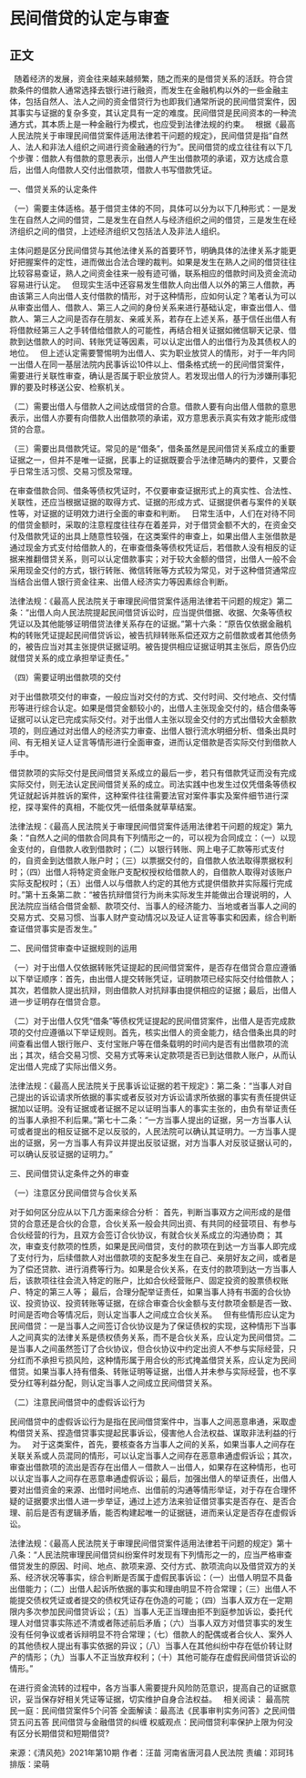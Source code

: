 # 民间借贷的认定与审查
## 正文
 
随着经济的发展，资金往来越来越频繁，随之而来的是借贷关系的活跃。符合贷款条件的借款人通常选择去银行进行融资，而发生在金融机构以外的一些金融主体，包括自然人、法人之间的资金借贷行为也即我们通常所说的民间借贷案件，因其事实与证据的复杂多变，其认定具有一定的难度。民间借贷是民间资本的一种流通方式，其本质上是一种金融行为模式，也应受到法律法规的约束。
 
根据《最高人民法院关于审理民间借贷案件适用法律若干问题的规定》，民间借贷是指“自然人、法人和非法人组织之间进行资金融通的行为”。民间借贷的成立往往有以下几个步骤：借款人有借款的意思表示，出借人产生出借款项的承诺，双方达成合意后，出借人向借款人交付出借款项，借款人书写借款凭证。

一、借贷关系的认定条件

（一）需要主体适格。基于借贷主体的不同，具体可以分为以下几种形式：一是发生在自然人之间的借贷，二是发生在自然人与经济组织之间的借贷，三是发生在经济组织之间的借贷，上述经济组织又包括法人及非法人组织。

主体问题是区分民间借贷与其他法律关系的首要环节，明确具体的法律关系才能更好把握案件的定性，进而做出合法合理的裁判。如果是发生在熟人之间的借贷往往比较容易查证，熟人之间资金往来一般有迹可循，联系相应的借款时间及资金流动容易进行认定。
 
但现实生活中还容易发生借款人向出借人以外的第三人借款，再由该第三人向出借人支付借款的情形，对于这种情形，应如何认定？笔者认为可以从审查出借人、借款人、第三人之间的身份关系来进行基础认定，审查出借人、借款人、第三人之间是否存在朋友、亲戚关系，若存在上述关系，基于信任出借人有将借款经第三人之手转借给借款人的可能性，再结合相关证据如微信聊天记录、借款到达借款人的时间、转账凭证等因素，可以认定出借人的出借行为及其债权人的地位。
 
但上述认定需要警惕明为出借人、实为职业放贷人的情形，对于一年内同一出借人在同一基层法院内民事诉讼10件以上、借条格式统一的民间借贷案件，需要进行关联性审查，确认是否属于职业放贷人。若发现出借人的行为涉嫌刑事犯罪的要及时移送公安、检察机关。

（二）需要出借人与借款人之间达成借贷的合意。借款人要有向出借人借款的意思表示，出借人亦要有向借款人出借款项的承诺，双方意思表示真实有效才能形成借贷的合意。

（三）需要出具借款凭证。常见的是“借条”，借条虽然是民间借贷关系成立的重要证据之一，但并不是唯一证据，民事上的证据既要合乎法律范畴内的要件，又要合乎日常生活习惯、交易习惯及常理。

在审查借款合同、借条等债权凭证时，不仅要审查证据形式上的真实性、合法性、关联性，还应当根据证据的取得方式、证据的形成方式、证据提供者与案件的关联性等，对证据的证明效力进行全面的审查和判断。
 
日常生活中，人们在对待不同的借贷金额时，采取的注意程度往往存在着差异，对于借贷金额不大的，在资金交付及借款凭证的出具上随意性较强，在这类案件的审查上，如果出借人主张借款是通过现金方式支付给借款人的，在审查借条等债权凭证后，若借款人没有相反的证据来推翻借贷关系，则可以认定借款事实；对于较大金额的借贷，出借人一般不会采用现金交付的方式，银行转账、微信转账等方式较为常见，对于这种借贷通常应当结合出借人银行资金往来、出借人经济实力等因素综合判断。
 

法律法规：《最高人民法院关于审理民间借贷案件适用法律若干问题的规定》第二条：“出借人向人民法院提起民间借贷诉讼时，应当提供借据、收据、欠条等债权凭证以及其他能够证明借贷法律关系存在的证据。”第十六条：“原告仅依据金融机构的转账凭证提起民间借贷诉讼，被告抗辩转账系偿还双方之前借款或者其他债务的，被告应当对其主张提供证据证明。被告提供相应证据证明其主张后，原告仍应就借贷关系的成立承担举证责任。”


（四）需要证明出借款项的交付

对于出借款项交付的审查，一般应当对交付的方式、交付时间、交付地点、交付情形等进行综合认定。如果是借贷金额较小的，出借人主张现金交付的，结合借条等证据可以认定已完成实际交付。对于出借人主张以现金交付的方式出借较大金额款项的，则应通过对出借人的经济实力审查、出借人银行流水明细分析、借条出具时间、有无相关证人证言等情形进行全面审查，进而认定借款是否实际交付到借款人手中。

借贷款项的实际交付是民间借贷关系成立的最后一步，若只有借款凭证而没有完成实际交付，则无法认定民间借贷关系的成立。司法实践中也发生过仅凭借条等债权凭证就起诉并胜诉的案件，这种案件往往需要法官对案件事实及案件细节进行深挖，探寻案件的真相，不能仅凭一纸借条就草草结案。
 

法律法规：《最高人民法院关于审理民间借贷案件适用法律若干问题的规定》第九条：“自然人之间的借款合同具有下列情形之一的，可以视为合同成立：（一）以现金支付的，自借款人收到借款时；（二）以银行转账、网上电子汇款等形式支付的，自资金到达借款人账户时；（三）以票据交付的，自借款人依法取得票据权利时；（四）出借人将特定资金账户支配权授权给借款人的，自借款人取得对该账户实际支配权时；（五）出借人以与借款人约定的其他方式提供借款并实际履行完成时。”第十五条第二款：“被告抗辩借贷行为尚未实际发生并能做出合理说明的，人民法院应当结合借贷金额、款项交付、当事人的经济能力、当地或者当事人之间的交易方式、交易习惯、当事人财产变动情况以及证人证言等事实和因素，综合判断查证借贷事实是否发生。”


二、民间借贷审查中证据规则的运用

（一）对于出借人仅依据转账凭证提起的民间借贷案件，是否存在借贷合意应遵循以下举证顺序：首先，由出借人提交转账凭证，证明款项已经实际交付给借款人；其次，若借款人提出抗辩，则由借款人对抗辩事由提供相应的证据；最后，出借人进一步证明存在借贷合意。

（二）对于出借人仅凭“借条”等债权凭证提起的民间借贷案件，出借人是否完成款项的交付应遵循以下举证规则。首先，核实出借人的资金能力，结合借条出具的时间查看出借人银行账户、支付宝账户等在借条载明的时间内是否有出借款项的流出；其次，结合交易习惯、交易方式等来认定款项是否已到达借款人账户，从而认定出借人完成了实际出借义务。
 

法律法规：《最高人民法院关于民事诉讼证据的若干规定》：第二条：“当事人对自己提出的诉讼请求所依据的事实或者反驳对方诉讼请求所依据的事实有责任提供证据加以证明。没有证据或者证据不足以证明当事人的事实主张的，由负有举证责任的当事人承担不利后果。”第七十二条：“一方当事人提出的证据，另一方当事人认可或者提出的相反证据不足以反驳的，人民法院可以确认其证明力。一方当事人提出的证据，另一方当事人有异议并提出反驳证据，对方当事人对反驳证据认可的，可以确认反驳证据的证明力。”


三、民间借贷认定条件之外的审查

（一）注意区分民间借贷与合伙关系

对于如何区分应从以下几方面来综合分析：
首先，判断当事双方之间形成的是借贷的合意还是合伙的合意，合伙关系一般会共同出资、有共同的经营项目、有参与合伙经营的行为，且双方会签订合伙协议，有就合伙关系成立的沟通协商；
其次，审查支付款项的性质，如果是民间借贷，支付的款项在到达一方当事人即完成了支付行为，后续借款人对出借款项的支配多发生在自己、亲朋好友之间，或者是为了偿还贷款、进行消费等行为。如果是合伙关系，在支付的款项到达一方当事人后，该款项往往会流入特定的账户，比如合伙经营账户、固定投资的股票债权账户、特定的第三人等；
最后，合理分配举证责任，如果当事人持有书面的合伙协议、投资协议、投资转账等证据，在综合审查合伙金额与支付款项金额是否一致、时间是否吻合等情况后，则认定当事人之间成立合伙关系。
 
但有些情形应认定为民间借贷：一是当事人之间签订合伙协议是为了保证债权的实现，这种情形下当事人之间真实的法律关系是债权债务关系，而不是合伙关系，应认定为民间借贷。二是当事人之间虽然签订了合伙协议，但合伙协议中约定出资人不参与实际经营，只分红而不承担亏损风险，这种情形属于用合伙的形式掩盖借贷关系，应认定为民间借贷。如果当事人持有借条、转账证明等证据，出借人并未参与实际经营，也不享受分红等利益分配，则认定当事人之间成立民间借贷关系。

（二）注意民间借贷中的虚假诉讼行为

民间借贷中的虚假诉讼行为是指在民间借贷案件中，当事人之间恶意串通，采取虚构借贷关系、捏造借贷事实提起民事诉讼，侵害他人合法权益、谋取非法利益的行为。
 
对于这类案件，首先，要核查各方当事人之间的关系，如果当事人之间存在关联关系或人员混同的情形，可以认定当事人之间存在恶意串通虚假诉讼；其次，审查出借款项的流出是否存在出借人－借款人－出借人，如果存在这种情形，也可以认定当事人之间存在恶意串通虚假诉讼；最后，加强出借人的举证责任，出借人要对出借资金的来源、出借时间地点、出借前的沟通等情形举证，对于存在合理怀疑的证据要求出借人进一步举证，通过上述方法来验证借贷事实是否存在、是否合理、前后是否有逻辑矛盾，能否构建起唯一的证据链，进而来认定是否存在虚假诉讼。
 

法律法规：《最高人民法院关于审理民间借贷案件适用法律若干问题的规定》第十八条：“人民法院审理民间借贷纠纷案件时发现有下列情形之一的，应当严格审查借贷发生的原因、时间、地点、款项来源、交付方式、款项流向以及借贷双方的关系、经济状况等事实，综合判断是否属于虚假民事诉讼：（一）出借人明显不具备出借能力；（二）出借人起诉所依据的事实和理由明显不符合常理；（三）出借人不能提交债权凭证或者提交的债权凭证存在伪造的可能；（四）当事人双方在一定期限内多次参加民间借贷诉讼；（五）当事人无正当理由拒不到庭参加诉讼，委托代理人对借贷事实陈述不清或者陈述前后矛盾；（六）当事人双方对借贷事实的发生没有任何争议或者诉辩明显不符合常理；（七）借款人的配偶或者合伙人、案外人的其他债权人提出有事实依据的异议；（八）当事人在其他纠纷中存在低价转让财产的情形；（九）当事人不正当放弃权利；（十）其他可能存在虚假民间借贷诉讼的情形。”


在进行资金流转的过程中，各方当事人需要提升风险防范意识，提高自己的证据意识，妥当保存好相关凭证等证据，切实维护自身合法权益。
 
相关阅读：
最高院民一庭：民间借贷案件5个问答
全面解读：最高法《民事审判实务问答》之民间借贷五问五答
民间借贷与金融借贷的纠缠
权威观点：民间借贷利率保护上限为何没有区分长期借贷和短期借贷?
 
 

来源：《清风苑》2021年第10期
作者：汪苗 河南省唐河县人民法院
责编：邓珂玮
排版：梁萌
 
